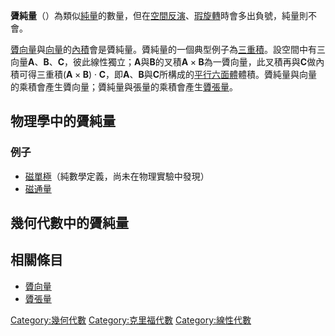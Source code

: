 {{expand|time=2015-04-16}}
{{NoteTA
|G1=物理學
|G2=數學
}}
'''贗純量'''（{{lang-en|pseudoscalar}}）為類似[[純量|純量]]的數量，但在[[宇稱|空間反演]]、[[瑕旋轉|瑕旋轉]]時會多出負號，純量則不會。

[[贗向量|贗向量]]與[[向量|向量]]的[[內積|內積]]會是贗純量。贗純量的一個典型例子為[[三重積|三重積]]。設空間中有三向量'''A'''、'''B'''、'''C'''，彼此線性獨立；'''A'''與'''B'''的叉積<math>\mathbf{A}\times \mathbf{B}</math>為一贗向量，此叉積再與'''C'''做內積可得三重積<math>(\mathbf{A}\times \mathbf{B}) \cdot \mathbf{C}</math>，即'''A'''、'''B'''與'''C'''所構成的[[平行六面體|平行六面體]]體積。贗純量與向量的乘積會產生贗向量；贗純量與張量的乘積會產生[[贗張量|贗張量]]。


== 物理學中的贗純量 ==
===例子===
* [[磁單極|磁單極]]（純數學定義，尚未在物理實驗中發現）
* [[磁通量|磁通量]]

== 幾何代數中的贗純量 ==

==相關條目==
* [[贗向量|贗向量]]
* [[贗張量|贗張量]]

{{物理小作品}}
{{數學小作品}}

[[Category:幾何代數|Category:幾何代數]]
[[Category:克里福代數|Category:克里福代數]]
[[Category:線性代數|Category:線性代數]]